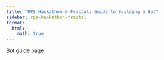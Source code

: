 ```yaml
---
title: "RPS Hackathon @ Fractal: Guide to Building a Bot"
sidebar: rps-hackathon-fractal
format:
  html:
    math: true
---
```

Bot guide page